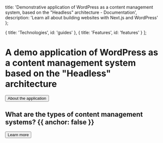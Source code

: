 
  title: 'Demonstrative application of WordPress as a content management system, based on the "Headless" architecture - Documentation',
  description: 'Learn all about building websites with Next.js and WordPress'
};

  { title: 'Technologies', id: 'guides' },
  { title: 'Features', id: 'features' }
];

<HeroPattern />

# A demo application of WordPress as a content management system based on the "Headless" architecture

<div className="not-prose mb-16 mt-6 flex gap-3">
  <Button href="/documentation/about-the-application" arrow="right">About the application</Button>
</div>

## What are the types of content management systems? {{ anchor: false }}

<div className="not-prose">
  <Button href="/documentation/core-principles" variant="text" arrow="right">Learn more</Button>
</div>

<Technologies />
<Features />